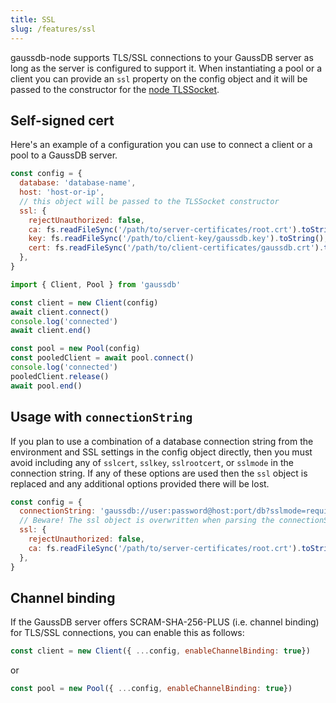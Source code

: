 ```yaml
---
title: SSL
slug: /features/ssl
---
```


gaussdb-node supports TLS/SSL connections to your GaussDB server as long as the server is configured to support it. When instantiating a pool or a client you can provide an `ssl` property on the config object and it will be passed to the constructor for the [node TLSSocket](https://nodejs.org/api/tls.html#tls_class_tls_tlssocket).

## Self-signed cert

Here's an example of a configuration you can use to connect a client or a pool to a GaussDB server.

```js
const config = {
  database: 'database-name',
  host: 'host-or-ip',
  // this object will be passed to the TLSSocket constructor
  ssl: {
    rejectUnauthorized: false,
    ca: fs.readFileSync('/path/to/server-certificates/root.crt').toString(),
    key: fs.readFileSync('/path/to/client-key/gaussdb.key').toString(),
    cert: fs.readFileSync('/path/to/client-certificates/gaussdb.crt').toString(),
  },
}

import { Client, Pool } from 'gaussdb'

const client = new Client(config)
await client.connect()
console.log('connected')
await client.end()

const pool = new Pool(config)
const pooledClient = await pool.connect()
console.log('connected')
pooledClient.release()
await pool.end()
```

## Usage with `connectionString`

If you plan to use a combination of a database connection string from the environment and SSL settings in the config object directly, then you must avoid including any of `sslcert`, `sslkey`, `sslrootcert`, or `sslmode` in the connection string. If any of these options are used then the `ssl` object is replaced and any additional options provided there will be lost.

```js
const config = {
  connectionString: 'gaussdb://user:password@host:port/db?sslmode=require',
  // Beware! The ssl object is overwritten when parsing the connectionString
  ssl: {
    rejectUnauthorized: false,
    ca: fs.readFileSync('/path/to/server-certificates/root.crt').toString(),
  },
}
```

## Channel binding

If the GaussDB server offers SCRAM-SHA-256-PLUS (i.e. channel binding) for TLS/SSL connections, you can enable this as follows:

```js
const client = new Client({ ...config, enableChannelBinding: true})
```

or

```js
const pool = new Pool({ ...config, enableChannelBinding: true})
```
